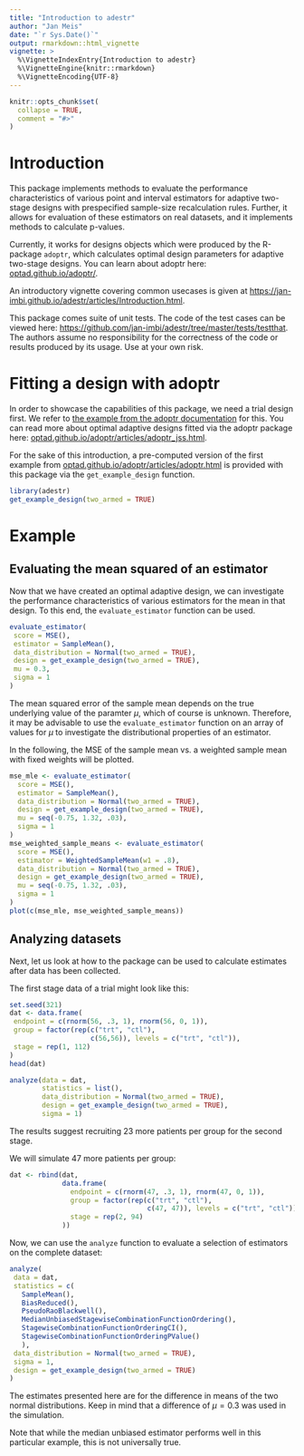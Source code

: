 ```yaml
---
title: "Introduction to adestr"
author: "Jan Meis"
date: "`r Sys.Date()`"
output: rmarkdown::html_vignette
vignette: >
  %\VignetteIndexEntry{Introduction to adestr}
  %\VignetteEngine{knitr::rmarkdown}
  %\VignetteEncoding{UTF-8}
---
```


```r
knitr::opts_chunk$set(
  collapse = TRUE,
  comment = "#>"
)
```

# Introduction

This package implements methods to evaluate the performance characteristics
of various point and interval estimators for adaptive two-stage designs with 
prespecified sample-size recalculation rules. Further, it allows for
evaluation of these estimators on real datasets, and it implements methods
to calculate p-values.

Currently, it works for designs objects which were produced by the
R-package `adoptr`, which calculates optimal design parameters for
adaptive two-stage designs. You can learn about adoptr here:
[optad.github.io/adoptr/](https://optad.github.io/adoptr/).

An introductory vignette covering common usecases is given at [https://jan-imbi.github.io/adestr/articles/Introduction.html](https://jan-imbi.github.io/adestr/articles/Introduction.html).

This package comes suite of unit tests. The code of the test cases can be viewed here: [https://github.com/jan-imbi/adestr/tree/master/tests/testthat](https://github.com/jan-imbi/adestr/tree/master/tests/testthat). The authors assume no responsibility for the correctness of the
code or results produced by its usage. Use at your own risk.

# Fitting a design with adoptr
In order to showcase the capabilities of this package, we need a trial design first.
We refer to [the example from the adoptr documentation](https://optad.github.io/adoptr/articles/adoptr.html)
for this.
You can read more about optimal adaptive designs fitted via the adoptr package here:
[optad.github.io/adoptr/articles/adoptr_jss.html](https://optad.github.io/adoptr/articles/adoptr_jss.htmll).

For the sake of this introduction, a pre-computed version of the first example from
[optad.github.io/adoptr/articles/adoptr.html](https://optad.github.io/adoptr/articles/adoptr.html)
is provided with this package via the `get_example_design` function.

```r
library(adestr)
get_example_design(two_armed = TRUE)
```

# Example
## Evaluating the mean squared of an estimator
Now that we have created an optimal adaptive design, we can investigate the performance
characteristics of various estimators for the mean in that design.
To this end, the `evaluate_estimator` function can be used.

```r
evaluate_estimator(
 score = MSE(),
 estimator = SampleMean(),
 data_distribution = Normal(two_armed = TRUE),
 design = get_example_design(two_armed = TRUE),
 mu = 0.3,
 sigma = 1
)
```

The mean squared error of the sample mean depends on the true underlying value of the
paramter $\mu$, which of course is unknown. Therefore, it may be
advisable to use the `evaluate_estimator` function on an array of values for $\mu$
to investigate the distributional properties of an estimator.

In the following, the MSE of the sample mean vs. a weighted sample mean with fixed weights
will be plotted.

```r
mse_mle <- evaluate_estimator(
  score = MSE(),
  estimator = SampleMean(),
  data_distribution = Normal(two_armed = TRUE),
  design = get_example_design(two_armed = TRUE),
  mu = seq(-0.75, 1.32, .03),
  sigma = 1
)
mse_weighted_sample_means <- evaluate_estimator(
  score = MSE(),
  estimator = WeightedSampleMean(w1 = .8),
  data_distribution = Normal(two_armed = TRUE),
  design = get_example_design(two_armed = TRUE),
  mu = seq(-0.75, 1.32, .03),
  sigma = 1
)
plot(c(mse_mle, mse_weighted_sample_means))
```

## Analyzing datasets
Next, let us look at how to the package can be used to calculate estimates
after data has been collected.

The first stage data of a trial might look like this:

```r
set.seed(321)
dat <- data.frame(
 endpoint = c(rnorm(56, .3, 1), rnorm(56, 0, 1)),
 group = factor(rep(c("trt", "ctl"),
                    c(56,56)), levels = c("trt", "ctl")),
 stage = rep(1, 112)
)
head(dat)
```

```r
analyze(data = dat,
        statistics = list(),
        data_distribution = Normal(two_armed = TRUE),
        design = get_example_design(two_armed = TRUE),
        sigma = 1)
```
The results suggest recruiting 23 more patients per group for the second stage.

We will simulate 47 more patients per group:

```r
dat <- rbind(dat,
             data.frame(
               endpoint = c(rnorm(47, .3, 1), rnorm(47, 0, 1)),
               group = factor(rep(c("trt", "ctl"),
                                  c(47, 47)), levels = c("trt", "ctl")),
               stage = rep(2, 94)
             ))
```

Now, we can use the `analyze` function to evaluate a selection of estimators on the complete dataset:

```r
analyze(
 data = dat,
 statistics = c(
   SampleMean(),
   BiasReduced(),
   PseudoRaoBlackwell(),
   MedianUnbiasedStagewiseCombinationFunctionOrdering(),
   StagewiseCombinationFunctionOrderingCI(),
   StagewiseCombinationFunctionOrderingPValue()
   ),
 data_distribution = Normal(two_armed = TRUE),
 sigma = 1,
 design = get_example_design(two_armed = TRUE)
)
```

The estimates presented here are for the difference in means of the two normal distributions.
Keep in mind that a difference of $\mu=0.3$ was used in the simulation.

Note that while the median unbiased estimator performs well in this particular example, this
is not universally true.

